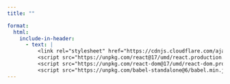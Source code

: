 ```yaml
---
title: ""

format:
  html:
    include-in-header:
      - text: |
          <link rel="stylesheet" href="https://cdnjs.cloudflare.com/ajax/libs/font-awesome/6.0.0/css/all.min.css">
          <script src="https://unpkg.com/react@17/umd/react.production.min.js"></script>
          <script src="https://unpkg.com/react-dom@17/umd/react-dom.production.min.js"></script>
          <script src="https://unpkg.com/babel-standalone@6/babel.min.js"></script>
---
```


```{=html}

<div id="react-root"></div>

<script type="text/babel">
const urlParams = new URLSearchParams(window.location.search);
const is_french = urlParams.get('lang') === 'fr'; // Default is English unless 'lang=fr' is in the URL

  function LoginForm() {
    const { useState } = React;
    const [isLoading, setIsLoading] = useState(false);
    const [formData, setFormData] = useState({ email: "", password: "" });

    const handleSubmit = async (e) => {
      e.preventDefault();
      setIsLoading(true);
      try {
        const response = await fetch("https://frenchwithkunal-cdf6ea3f88ce.herokuapp.com/api/v1/auth/signin", {
          method: 'POST',
          headers: { 'Content-Type': 'application/json' },
          body: JSON.stringify(formData),
        });
        const data = await response.json();
        if (!data.success) alert(data.message);
        if (data.success) {
          localStorage.setItem("accessToken", data.data.accessToken);
          localStorage.setItem("refreshToken", data.data.refreshToken);
          window.location.href = "https://frenchwithkunal.ca";
        }
      } catch (error) {
        console.error('Error during sign-in:', error.message);
      } finally {
        setIsLoading(false);
      }
    };

    const texts = {
      "welcome": is_french ? "Bienvenue" : "Welcome Back",
      "email": is_french ? "Email" : "Email",
      "password": is_french ? "Mot de passe" : "Password",
      "forgot": is_french ? "Mot de passe oublié?" : "Forgot password?",
      "signin": is_french ? "Se connecter" : "Sign In",
      "no_account": is_french ? "Pas de compte?" : "Don't have an account?",
      "subscribe": is_french ? "S'abonner" : "Subscribe"
    };

    return (
      <div style={styles.container}>
        <div style={styles.card}>
          <h1 style={styles.title}>{texts.welcome}</h1>
          <form onSubmit={handleSubmit} style={styles.form}>
            <div style={styles.inputGroup}>
              <label htmlFor="email" style={styles.label}>{texts.email}</label>
              <input id="email" type="email" value={formData.email}
                onChange={(e) => setFormData({ ...formData, email: e.target.value })}
                required placeholder={is_french ? "Entrez votre email" : "Enter your email"}
                style={styles.input} />
            </div>
            <div style={styles.inputGroup}>
              <div style={styles.passwordHeader}>
                <label htmlFor="password" style={styles.label}>{texts.password}</label>
                <button type="button" style={styles.linkButton}
                  onClick={() => window.location.href = "/forget-password.html"}>
                  {texts.forgot}
                </button>
              </div>
              <input id="password" type="password" value={formData.password}
                onChange={(e) => setFormData({ ...formData, password: e.target.value })}
                required placeholder={is_french ? "Entrez votre mot de passe" : "Enter your password"}
                style={styles.input} />
            </div>
            <button type="submit" disabled={isLoading} style={styles.submitButton}>
              {isLoading ? <div style={styles.spinner} /> : texts.signin}
            </button>
            <div style={styles.footer}>
              {texts.no_account} <button type="button" style={styles.linkButton}
                onClick={() => window.location.href = "/payment.html"}>{texts.subscribe}</button>
            </div>
          </form>
        </div>
      </div>
    );
  }

  const styles = {
    container: {
      height: "100vh", width: "100vw", display: "flex", alignItems: "center",
      justifyContent: "center", background: "white", fontFamily: "-apple-system, sans-serif",
      margin: 0, padding: 0, position: "fixed", top: 0, left: 0,
    },
    card: {
      width: "100%", maxWidth: "400px", margin: "20px", padding: "40px",
      borderRadius: "20px", backgroundColor: "rgba(255, 255, 255, 0.9)",
      boxShadow: "0 8px 32px 0 rgba(31, 38, 135, 0.37)", border: "1px solid rgba(255, 255, 255, 0.18)",
    },
    title: {
      margin: "0 0 24px 0", fontSize: "32px", fontWeight: "700", textAlign: "center",
      background: "linear-gradient(45deg, #FF6B6B, #4ECDC4)", WebkitBackgroundClip: "text",
      WebkitTextFillColor: "transparent",
    },
    input: {
      width: "100%", padding: "12px 16px", border: "2px solid #e1e1e1",
      borderRadius: "12px", fontSize: "16px", outline: "none", transition: "all 0.3s ease",
      backgroundColor: "rgba(255, 255, 255, 0.9)", marginBottom: "16px"
    },
    submitButton: {
      width: "100%", padding: "14px", backgroundColor: "#4ECDC4", color: "white",
      border: "none", borderRadius: "12px", fontSize: "16px", fontWeight: "600",
      cursor: "pointer", transition: "all 0.3s ease", marginTop: "8px"
    },
    spinner: {
      display: "inline-block", width: "20px", height: "20px",
      border: "3px solid rgba(255,255,255,0.3)", borderRadius: "50%",
      borderTopColor: "white", animation: "spin 1s ease-in-out infinite",
    },
    footer: { textAlign: "center", marginTop: "20px", fontSize: "14px", color: "#666" },
    linkButton: { 
      background: "none", 
      border: "none", 
      color: "#4ECDC4", 
      cursor: "pointer",
      fontSize: "14px",
      fontWeight: "600",
      padding: "0",
      textDecoration: "none",
      display: "inline"
    },
    passwordHeader: {
      display: "flex",
      justifyContent: "space-between",
      alignItems: "center",
      width: "100%"
    }
  };

  ReactDOM.render(<LoginForm />, document.getElementById('react-root'));
</script>
```
